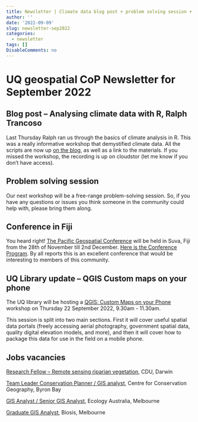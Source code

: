 ```yaml
---
title: Newsletter | Climate data blog post + problem solving session + conference in Fiji + more 
author: ''
date: '2022-09-09'
slug: newsletter-sep2022
categories:
  - newsletter
tags: []
DisableComments: no
---
```


# UQ geospatial CoP Newsletter for September 2022

## Blog post -- Analysing climate data with R, Ralph Trancoso

Last Thursday Ralph ran us through the basics of climate analysis in R. This was a really informative workshop that demystified climate data. All the scripts are now up [on the blog](https://geospatial-community.netlify.app/post/2022-09-01-analysing-climate-data-with-r/), as well as a link to the materials. If you missed the workshop, the recording is up on cloudstor (let me know if you don't have access).

## Problem solving session

Our next workshop will be a free-range problem-solving session. So, if you have any questions or issues you think someone in the community could help with, please bring them along.

## Conference in Fiji

You heard right! [The Pacific Geospatial Conference](https://foss4g-oceania.us17.list-manage.com/track/click?u=26f3c80da46835144592b59b6&id=68cc00705a&e=39ddba9ecb) will be held in Suva, Fiji from the 28th of November till 2nd December. [Here is the Conference Program](https://foss4g-oceania.us17.list-manage.com/track/click?u=26f3c80da46835144592b59b6&id=ba3c27a111&e=39ddba9ecb). By all reports this is an excellent conference that would be interesting to members of this community.

## UQ Library update -- QGIS Custom maps on your phone

The UQ library will be hosting a [QGIS: Custom Maps on your Phone](https://studenthub.uq.edu.au/students/events/detail/4134599) workshop on Thursday 22 September 2022, 9.30am - 11.30am.

This session is split into two main sections. First it will cover useful spatial data portals (freely accessing aerial photography, government spatial data, quality digital elevation models, and more), and then it will cover how to package this data for use in the field on a mobile phone.

## Jobs vacancies

[Research Fellow -- Remote sensing riparian vegetation](https://cdu.referrals.selectminds.com/jobs/research-fellow-remote-sensing-riparian-vegetation-1492), CDU, Darwin

[Team Leader Conservation Planner / GIS analyst](https://nrmjobs.com.au/jobs/2022/20013798/team-leader-conservation-planner-gis-analyst?back=1), Centre for Conservation Geography, Byron Bay

[GIS Analyst / Senior GIS Analyst](https://nrmjobs.com.au/jobs/2022/20014299/gis-analyst-senior-gis-analyst?back=1), Ecology Australia, Melbourne

[Graduate GIS Analyst](https://nrmjobs.com.au/jobs/2022/20014271/graduate-gis-analyst?back=1), Biosis, Melbourne
